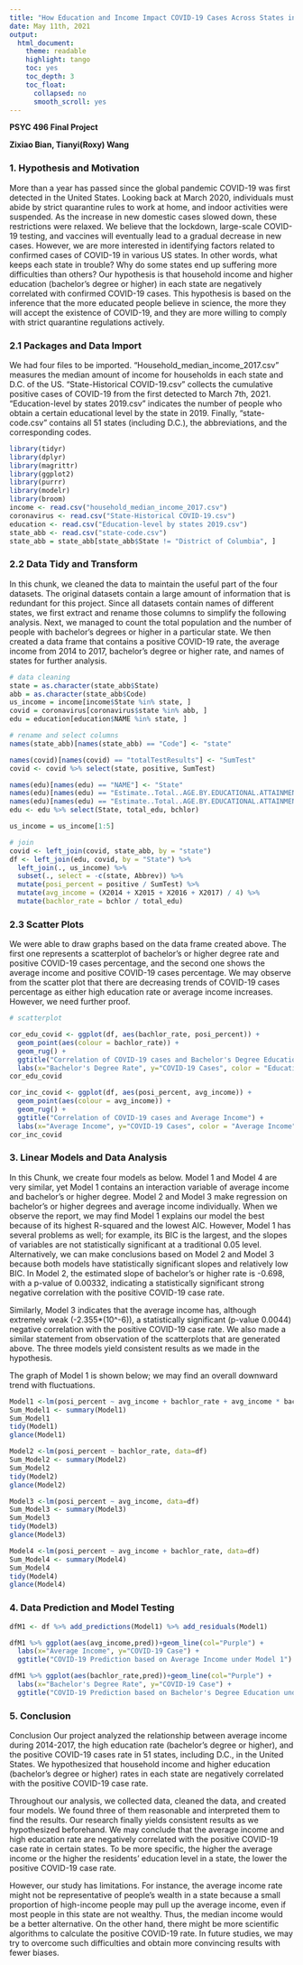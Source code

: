 ```yaml
---
title: "How Education and Income Impact COVID-19 Cases Across States in the US"
date: May 11th, 2021
output: 
  html_document:
    theme: readable
    highlight: tango
    toc: yes
    toc_depth: 3
    toc_float:
      collapsed: no
      smooth_scroll: yes
---
```

**PSYC 496 Final Project**

**Zixiao Bian, Tianyi(Roxy) Wang**

### 1. Hypothesis and Motivation

More than a year has passed since the global pandemic COVID-19 was first detected in the United States. Looking back at March 2020, individuals must abide by strict quarantine rules to work at home, and indoor activities were suspended. As the increase in new domestic cases slowed down, these restrictions were relaxed. We believe that the lockdown, large-scale COVID-19 testing, and vaccines will eventually lead to a gradual decrease in new cases. However, we are more interested in identifying factors related to confirmed cases of COVID-19 in various US states. In other words, what keeps each state in trouble? Why do some states end up suffering more difficulties than others?
Our hypothesis is that household income and higher education (bachelor's degree or higher) in each state are negatively correlated with confirmed COVID-19 cases. This hypothesis is based on the inference that the more educated people believe in science, the more they will accept the existence of COVID-19, and they are more willing to comply with strict quarantine regulations actively.

### 2.1 Packages and Data Import

We had four files to be imported. “Household_median_income_2017.csv” measures the median amount of income for households in each state and D.C. of the US. “State-Historical COVID-19.csv” collects the cumulative positive cases of COVID-19 from the first detected to March 7th, 2021. “Education-level by states 2019.csv” indicates the number of people who obtain a certain educational level by the state in 2019. Finally, “state-code.csv” contains all 51 states (including D.C.), the abbreviations, and the corresponding codes.

```r

library(tidyr)
library(dplyr)
library(magrittr)
library(ggplot2)
library(purrr)
library(modelr)
library(broom)
income <- read.csv("household_median_income_2017.csv")
coronavirus <- read.csv("State-Historical COVID-19.csv")
education <- read.csv("Education-level by states 2019.csv")
state_abb <- read.csv("state-code.csv")
state_abb = state_abb[state_abb$State != "District of Columbia", ]
```

### 2.2 Data Tidy and Transform

In this chunk, we cleaned the data to maintain the useful part of the four datasets. The original datasets contain a large amount of information that is redundant for this project. Since all datasets contain names of different states, we first extract and rename those columns to simplify the following analysis. Next, we managed to count the total population and the number of people with bachelor’s degrees or higher in a particular state. We then created a data frame that contains a positive COVID-19 rate, the average income from 2014 to 2017, bachelor’s degree or higher rate, and names of states for further analysis.

```r
# data cleaning
state = as.character(state_abb$State)
abb = as.character(state_abb$Code)
us_income = income[income$State %in% state, ]
covid = coronavirus[coronavirus$state %in% abb, ]
edu = education[education$NAME %in% state, ] 

# rename and select columns
names(state_abb)[names(state_abb) == "Code"] <- "state"

names(covid)[names(covid) == "totalTestResults"] <- "SumTest"
covid <- covid %>% select(state, positive, SumTest)

names(edu)[names(edu) == "NAME"] <- "State"
names(edu)[names(edu) == "Estimate..Total..AGE.BY.EDUCATIONAL.ATTAINMENT..Population.18.to.24.years"] <- "total_edu"
names(edu)[names(edu) == "Estimate..Total..AGE.BY.EDUCATIONAL.ATTAINMENT..Population.18.to.24.years..Bachelor.s.degree.or.higher"] <- "bchlor"
edu <- edu %>% select(State, total_edu, bchlor)

us_income = us_income[1:5]

# join
covid <- left_join(covid, state_abb, by = "state")
df <- left_join(edu, covid, by = "State") %>% 
  left_join(., us_income) %>% 
  subset(., select = -c(state, Abbrev)) %>%
  mutate(posi_percent = positive / SumTest) %>%
  mutate(avg_income = (X2014 + X2015 + X2016 + X2017) / 4) %>%
  mutate(bachlor_rate = bchlor / total_edu)
```

### 2.3 Scatter Plots

We were able to draw graphs based on the data frame created above. The first one represents a scatterplot of bachelor’s or higher degree rate and positive COVID-19 cases percentage, and the second one shows the average income and positive COVID-19 cases percentage. We may observe from the scatter plot that there are decreasing trends of COVID-19 cases percentage as either high education rate or average income increases. However, we need further proof.

```r
# scatterplot

cor_edu_covid <- ggplot(df, aes(bachlor_rate, posi_percent)) + 
  geom_point(aes(colour = bachlor_rate)) + 
  geom_rug() + 
  ggtitle("Correlation of COVID-19 cases and Bachelor's Degree Education") +
  labs(x="Bachelor's Degree Rate", y="COVID-19 Cases", color = "Education")
cor_edu_covid

cor_inc_covid <- ggplot(df, aes(posi_percent, avg_income)) + 
  geom_point(aes(colour = avg_income)) + 
  geom_rug() +
  ggtitle("Correlation of COVID-19 cases and Average Income") +
  labs(x="Average Income", y="COVID-19 Cases", color = "Average Income")
cor_inc_covid

```

### 3. Linear Models and Data Analysis

In this Chunk, we create four models as below. Model 1 and Model 4 are very similar, yet Model 1 contains an interaction variable of average income and bachelor’s or higher degree. Model 2 and Model 3 make regression on bachelor’s or higher degrees and average income individually. When we observe the report, we may find Model 1 explains our model the best because of its highest R-squared and the lowest AIC. However, Model 1 has several problems as well; for example, its BIC is the largest, and the slopes of variables are not statistically significant at a traditional 0.05 level. Alternatively, we can make conclusions based on Model 2 and Model 3 because both models have statistically significant slopes and relatively low BIC. In Model 2, the estimated slope of bachelor’s or higher rate is -0.698, with a p-value of 0.00332, indicating a statistically significant strong negative correlation with the positive COVID-19 case rate.

Similarly, Model 3 indicates that the average income has, although extremely weak (-2.355*(10^-6)), a statistically significant (p-value 0.0044) negative correlation with the positive COVID-19 case rate. We also made a similar statement from observation of the scatterplots that are generated above. The three models yield consistent results as we made in the hypothesis.

The graph of Model 1 is shown below; we may find an overall downward trend with fluctuations.

```r
Model1 <-lm(posi_percent ~ avg_income + bachlor_rate + avg_income * bachlor_rate, data=df)
Sum_Model1 <- summary(Model1)
Sum_Model1
tidy(Model1)
glance(Model1)

Model2 <-lm(posi_percent ~ bachlor_rate, data=df)
Sum_Model2 <- summary(Model2)
Sum_Model2
tidy(Model2)
glance(Model2)

Model3 <-lm(posi_percent ~ avg_income, data=df)
Sum_Model3 <- summary(Model3)
Sum_Model3
tidy(Model3)
glance(Model3)

Model4 <-lm(posi_percent ~ avg_income + bachlor_rate, data=df)
Sum_Model4 <- summary(Model4)
Sum_Model4
tidy(Model4)
glance(Model4)
```

### 4. Data Prediction and Model Testing

```r
dfM1 <- df %>% add_predictions(Model1) %>% add_residuals(Model1)

dfM1 %>% ggplot(aes(avg_income,pred))+geom_line(col="Purple") + 
  labs(x="Average Income", y="COVID-19 Case") +
  ggtitle("COVID-19 Prediction based on Average Income under Model 1")

dfM1 %>% ggplot(aes(bachlor_rate,pred))+geom_line(col="Purple") +
  labs(x="Bachelor's Degree Rate", y="COVID-19 Case") +
  ggtitle("COVID-19 Prediction based on Bachelor's Degree Education under Model 1")

```


### 5. Conclusion

Conclusion
Our project analyzed the relationship between average income during 2014-2017, the high education rate (bachelor’s degree or higher), and the positive COVID-19 cases rate in 51 states, including D.C., in the United States. We hypothesized that household income and higher education (bachelor's degree or higher) rates in each state are negatively correlated with the positive COVID-19 case rate.

Throughout our analysis, we collected data, cleaned the data, and created four models. We found three of them reasonable and interpreted them to find the results. Our research finally yields consistent results as we hypothesized beforehand. We may conclude that the average income and high education rate are negatively correlated with the positive COVID-19 case rate in certain states. To be more specific, the higher the average income or the higher the residents' education level in a state, the lower the positive COVID-19 case rate.

However, our study has limitations. For instance, the average income rate might not be representative of people’s wealth in a state because a small proportion of high-income people may pull up the average income, even if most people in this state are not wealthy.  Thus, the median income would be a better alternative. On the other hand, there might be more scientific algorithms to calculate the positive COVID-19 rate. In future studies, we may try to overcome such difficulties and obtain more convincing results with fewer biases.

